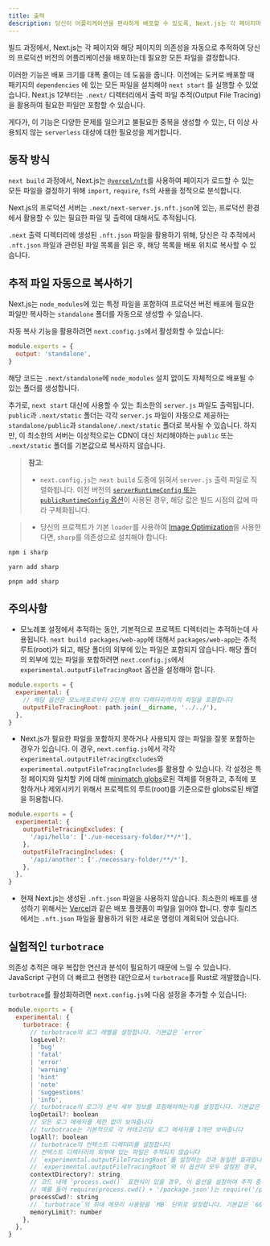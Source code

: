 ```yaml
---
title: 출력
description: 당신이 어플리케이션을 편리하게 배포할 수 있도록, Next.js는 각 페이지마다 어떤 파일이 필요한지를 자동으로 추적합니다. 이 문서를 통해 동작 방식을 알아봅시다.
---
```


빌드 과정에서, Next.js는 각 페이지와 해당 페이지의 의존성을 자동으로 추적하여 당신의 프로덕션 버전의 어플리케이션을 배포하는데 필요한 모든 파일을 결정합니다.

이러한 기능은 배포 크기를 대폭 줄이는 데 도움을 줍니다. 이전에는 도커로 배포할 때 패키지의 `dependencies` 에 있는 모든 파일을 설치해야 `next start` 를 실행할 수 있었습니다. Next.js 12부터는 `.next/` 디렉터리에서 출력 파일 추적(Output File Tracing)을 활용하여 필요한 파일만 포함할 수 있습니다.

게다가, 이 기능은 다양한 문제를 일으키고 불필요한 중복을 생성할 수 있는, 더 이상 사용되지 않는 `serverless` 대상에 대한 필요성을 제거합니다.

## 동작 방식

`next build` 과정에서, Next.js는 [`@vercel/nft`](https://github.com/vercel/nft)를 사용하여 페이지가 로드할 수 있는 모든 파일을 결정하기 위해 `import`, `require`, `fs`의 사용을 정적으로 분석합니다.

Next.js의 프로덕션 서버는 `.next/next-server.js.nft.json`에 있는, 프로덕션 환경에서 활용할 수 있는 필요한 파일 및 출력에 대해서도 추적됩니다.

`.next` 출력 디렉터리에 생성된 `.nft.json` 파일을 활용하기 위해, 당신은 각 추적에서 `.nft.json` 파일과 관련된 파일 목록을 읽은 후, 해당 목록을 배포 위치로 복사할 수 있습니다.

## 추적 파일 자동으로 복사하기

Next.js는 `node_modules`에 있는 특정 파일을 포함하여 프로덕션 버전 배포에 필요한 파일만 복사하는 `standalone` 폴더를 자동으로 생성할 수 있습니다.

자동 복사 기능을 활용하려면 `next.config.js`에서 활성화할 수 있습니다:

```js filename="next.config.js"
module.exports = {
  output: 'standalone',
}
```

해당 코드는 `.next/standalone`에 `node_modules` 설치 없이도 자체적으로 배포될 수 있는 폴더를 생성합니다.

추가로, `next start` 대신에 사용할 수 있는 최소한의 `server.js` 파일도 출력됩니다. `public`과 `.next/static` 폴더는 각각 `server.js` 파일이 자동으로 제공하는 `standalone/public`과 `standalone/.next/static` 폴더로 복사될 수 있습니다. 하지만, 이 최소한의 서버는 이상적으로는 CDN이 대신 처리해야하는 `public` 또는 `.next/static` 폴더를 기본값으로 복사하지 않습니다. 


> **참고**:
>
> - `next.config.js`는 `next build` 도중에 읽혀서 `server.js` 출력 파일로 직렬화됩니다. 이전 버전의 [`serverRuntimeConfig` 또는 `publicRuntimeConfig` 옵션](/docs/pages/api-reference/next-config-js/runtime-configuration)이 사용된 경우, 해당 값은 빌드 시점의 값에 따라 구체화됩니다.

> - 당신의 프로젝트가 기본 `loader`를 사용하여 [Image Optimization](/docs/pages/building-your-application/optimizing/images)을 사용한다면, `sharp`를 의존성으로 설치해야 합니다:

```bash filename="Terminal"
npm i sharp
```

```bash filename="Terminal"
yarn add sharp
```

```bash filename="Terminal"
pnpm add sharp
```

## 주의사항

- 모노레포 설정에서 추적하는 동안, 기본적으로 프로젝트 디렉터리는 추적하는데 사용됩니다. `next build packages/web-app`에 대해서 `packages/web-app`는 추적 루트(root)가 되고, 해당 폴더의 외부에 있는 파일은 포함되지 않습니다. 해당 폴더의 외부에 있는 파일을 포함하려면 `next.config.js`에서 `experimental.outputFileTracingRoot` 옵션을 설정해야 합니다.


```js filename="packages/web-app/next.config.js"
module.exports = {
  experimental: {
    // 해당 옵션은 모노레포로부터 2단계 위의 디렉터리까지의 파일을 포함합니다
    outputFileTracingRoot: path.join(__dirname, '../../'),
  },
}
```

- Next.js가 필요한 파일을 포함하지 못하거나 사용되지 않는 파일을 잘못 포함하는 경우가 있습니다. 이 경우, `next.config.js`에서 각각 `experimental.outputFileTracingExcludes`와 `experimental.outputFileTracingIncludes`를 활용할 수 있습니다. 각 설정은 특정 페이지와 일치할 키에 대해 [minimatch globs](https://www.npmjs.com/package/minimatch)로된 객체를 허용하고, 추적에 포함하거나 제외시키기 위해서 프로젝트의 루트(root)를 기준으로한 globs로된 배열을 허용합니다.

```js filename="next.config.js"
module.exports = {
  experimental: {
    outputFileTracingExcludes: {
      '/api/hello': ['./un-necessary-folder/**/*'],
    },
    outputFileTracingIncludes: {
      '/api/another': ['./necessary-folder/**/*'],
    },
  },
}
```

- 현재 Next.js는 생성된 `.nft.json` 파일을 사용하지 않습니다. 최소한의 배포를 생성하기 위해서는 [Vercel](https://vercel.com)과 같은 배포 플랫폼이 파일을 읽어야 합니다. 향후 릴리즈에서는 `.nft.json` 파일을 활용하기 위한 새로운 명령이 계획되어 있습니다.

## 실험적인 `turbotrace`

의존성 추적은 매우 복잡한 연산과 분석이 필요하기 때문에 느릴 수 있습니다. JavaScript 구현의 더 빠르고 현명한 대안으로서 `turbotrace`를 Rust로 개발했습니다.

`turbotrace`를 활성화하려면 `next.config.js`에 다음 설정을 추가할 수 있습니다:

```js filename="next.config.js"
module.exports = {
  experimental: {
    turbotrace: {
      // turbotrace의 로그 레벨을 설정합니다. 기본값은 `error`
      logLevel?:
      | 'bug'
      | 'fatal'
      | 'error'
      | 'warning'
      | 'hint'
      | 'note'
      | 'suggestions'
      | 'info',
      // turbotrace의 로그가 분석 세부 정보를 포함해야하는지를 설정합니다. 기본값은 `false`
      logDetail?: boolean
      // 모든 로그 메세지를 제한 없이 보여줍니다
      // turbotrace는 기본적으로 각 카테고리당 로그 메세지를 1개만 보여줍니다
      logAll?: boolean
      // turbotrace의 컨텍스트 디렉터리를 설정합니다
      // 컨텍스트 디렉터리의 외부에 있는 파일은 추적되지 않습니다
      // `experimental.outputFileTracingRoot`를 설정하는 것과 동일한 효과입니다
      // `experimental.outputFileTracingRoot`와 이 옵션이 모두 설정된 경우, `experimental.turbotrace.contextDirectory`가 사용됩니다
      contextDirectory?: string
      // 코드 내에 `process.cwd()` 표현식이 있을 경우, 이 옵션을 설정하여 추적 중에 `turbotrace`에게 `process.cwd()`값을 전달할 수 있습니다
      // 예를 들어 require(process.cwd() + '/package.json')는 require('/path/to/cwd/package.json')로 추적됩니다
      processCwd?: string
      // `turbotrace`의 최대 메모리 사용량을 `MB` 단위로 설정합니다. 기본값은 `6000`
      memoryLimit?: number
    },
  },
}
```

